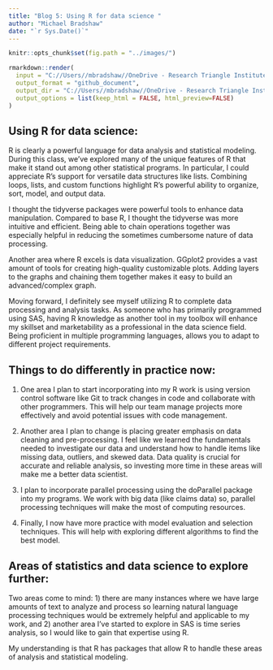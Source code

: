 ```yaml
---
title: "Blog 5: Using R for data science "
author: "Michael Bradshaw"
date: "`r Sys.Date()`" 
---
```


```r
knitr::opts_chunk$set(fig.path = "../images/")
```

```r
rmarkdown::render(
  input = "C://Users//mbradshaw//OneDrive - Research Triangle Institute//Documents//Graduate School Courses//ST 558//Blog Update//mikebrad140.github.io//_RMD//2023-07-20-blog-post-number5.Rmd",
  output_format = "github_document",
  output_dir = "C://Users//mbradshaw//OneDrive - Research Triangle Institute//Documents//Graduate School Courses//ST 558//Blog Update//mikebrad140.github.io//_posts",
  output_options = list(keep_html = FALSE, html_preview=FALSE)
)
```  

## Using R for data science: 

R is clearly a powerful language for data analysis and statistical modeling. During this class, we've explored many of the unique features of R that make it stand out among other statistical programs. In particular, I could appreciate R's support for versatile data structures like lists. Combining loops, lists, and custom functions highlight R's powerful ability to organize, sort, model, and output data. 

I thought the tidyverse packages were powerful tools to enhance data manipulation. Compared to base R, I thought the tidyverse was more intuitive and efficient. Being able to chain operations together was especially helpful in reducing the sometimes cumbersome nature of data processing.

Another area where R excels is data visualization. GGplot2 provides a vast amount of tools for creating high-quality customizable plots. Adding layers to the graphs and chaining them together makes it easy to build an advanced/complex graph. 

Moving forward, I definitely see myself utilizing R to complete data processing and analysis tasks. As someone who has primarily programmed using SAS, having R knowledge as another tool in my toolbox will enhance my skillset and marketability as a professional in the data science field.  Being proficient in multiple programming languages, allows you to adapt to different project requirements.

## Things to do differently in practice now: 

1) One area I plan to start incorporating into my R work is using version control software like Git to track changes in code and collaborate with other programmers. This will help our team manage projects more effectively and avoid potential issues with code management.

2) Another area I plan to change is placing greater emphasis on data cleaning and pre-processing. I feel like we learned the fundamentals needed to investigate our data and understand how to handle items like missing data, outliers, and skewed data. Data quality is crucial for accurate and reliable analysis, so investing more time in these areas will make me a better data scientist. 

3) I plan to incorporate parallel processing using the doParallel package into my programs. We work with big data (like claims data) so, parallel processing  techniques will make the most of computing resources.

4) Finally, I now have more practice with model evaluation and selection techniques. This will help with exploring different algorithms to find the best model.

## Areas of statistics and data science to explore further:

Two areas come to mind: 1) there are many instances where we have large amounts of text to analyze and process so learning natural language processing techniques would be extremely helpful and applicable to my work, and 2) another area I've started to explore in SAS is time series analysis, so I would like to gain that expertise using R. 

My understanding is that R has packages that allow R to handle these areas of analysis and statistical modeling.